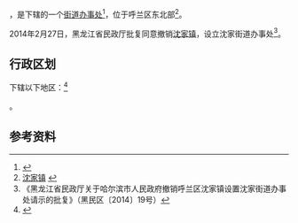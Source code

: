 {{中国乡级行政区
| 总面积 = 108.5平方公里
| 户籍人口 = 2.8万人
|23/01/11/104/000}}

'''{{PAGENAMEBASE}}'''，是{{PRC admin/fullname|23/01/11/104/000|3}}下辖的一个[[街道办事处|街道办事处]]<ref>{{PRC admin/ref sgc|{{PRC admin/parent|23/01/11/104/000}}}}</ref>，位于呼兰区东北部<ref>[http://www.chinaquhua.cn/heilongjiang/ 沈家镇] {{webarchive|url=https://web.archive.org/web/20110822123644/http://www.chinaquhua.cn/heilongjiang/ |date=2011-08-22 }}</ref>。

2014年2月27日，黑龙江省民政厅批复同意撤销[[沈家镇|沈家镇]]，设立沈家街道办事处<ref>《黑龙江省民政厅关于哈尔滨市人民政府撤销呼兰区沈家镇设置沈家街道办事处请示的批复》（黑民区〔2014〕19号）</ref>。

== 行政区划 ==

{{PAGENAMEBASE}}下辖以下地区：<ref>{{PRC admin/ref sgc|23/01/11/104/000}}</ref>

{{PRC admin/children|23/01/11/104/000}}。

== 参考资料 ==

{{reflist}}

{{行政区划小作品}}
{{PRC admin/navcat|23/01/11/104/000}}